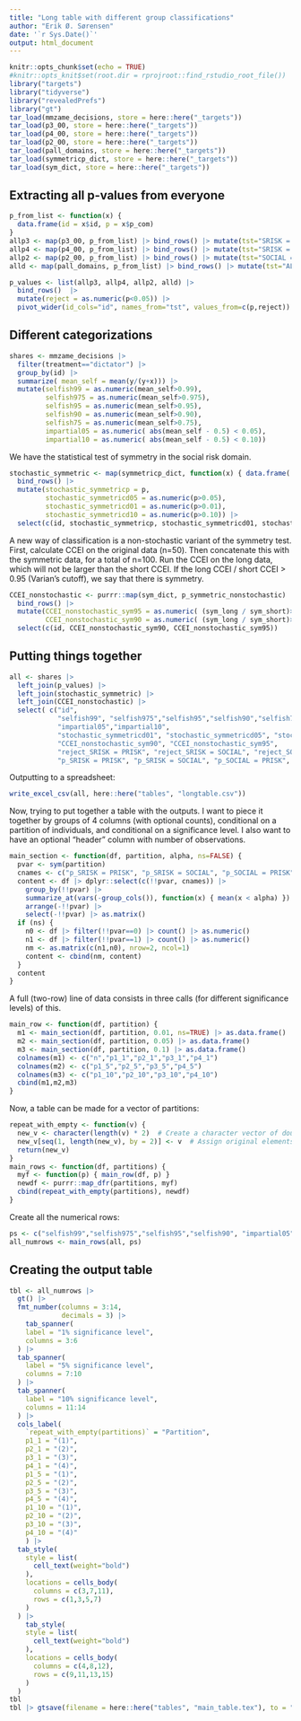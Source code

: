 ```yaml
---
title: "Long table with different group classifications"
author: "Erik Ø. Sørensen"
date: '`r Sys.Date()`'
output: html_document
---
```


```r
knitr::opts_chunk$set(echo = TRUE)
#knitr::opts_knit$set(root.dir = rprojroot::find_rstudio_root_file())
library("targets")
library("tidyverse")
library("revealedPrefs")
library("gt")
tar_load(mmzame_decisions, store = here::here("_targets"))
tar_load(p3_00, store = here::here("_targets"))
tar_load(p4_00, store = here::here("_targets"))
tar_load(p2_00, store = here::here("_targets"))
tar_load(pall_domains, store = here::here("_targets"))
tar_load(symmetricp_dict, store = here::here("_targets"))
tar_load(sym_dict, store = here::here("_targets"))
```


## Extracting all p-values from everyone

```r
p_from_list <- function(x) {
  data.frame(id = x$id, p = x$p_com)
}
allp3 <- map(p3_00, p_from_list) |> bind_rows() |> mutate(tst="SRISK = PRISK")
allp4 <- map(p4_00, p_from_list) |> bind_rows() |> mutate(tst="SRISK = SOCIAL")
allp2 <- map(p2_00, p_from_list) |> bind_rows() |> mutate(tst="SOCIAL = PRISK")
alld <- map(pall_domains, p_from_list) |> bind_rows() |> mutate(tst="ALL DOMAINS")

p_values <- list(allp3, allp4, allp2, alld) |> 
  bind_rows()  |>
  mutate(reject = as.numeric(p<0.05)) |>
  pivot_wider(id_cols="id", names_from="tst", values_from=c(p,reject))
```


## Different categorizations

```r
shares <- mmzame_decisions |> 
  filter(treatment=="dictator") |>
  group_by(id) |>
  summarize( mean_self = mean(y/(y+x))) |>
  mutate(selfish99 = as.numeric(mean_self>0.99),
         selfish975 = as.numeric(mean_self>0.975),
         selfish95 = as.numeric(mean_self>0.95),
         selfish90 = as.numeric(mean_self>0.90),
         selfish75 = as.numeric(mean_self>0.75),
         impartial05 = as.numeric( abs(mean_self - 0.5) < 0.05),
         impartial10 = as.numeric( abs(mean_self - 0.5) < 0.10)) 
```


We have the statistical test of symmetry in the social risk domain.

```r
stochastic_symmetric <- map(symmetricp_dict, function(x) { data.frame( id = x$id, p=x$p)}) |> 
  bind_rows() |> 
  mutate(stochastic_symmetricp = p,
         stochastic_symmetricd05 = as.numeric(p>0.05),
         stochastic_symmetricd01 = as.numeric(p>0.01),
         stochastic_symmetricd10 = as.numeric(p>0.10)) |>
  select(c(id, stochastic_symmetricp, stochastic_symmetricd01, stochastic_symmetricd05, stochastic_symmetricd10))
```

A new way of classification is a non-stochastic variant of the symmetry test.
First, calculate CCEI on the original data (n=50). Then concatenate this with the
symmetric data, for a total of n=100. Run the CCEI on the long data, which will
not be larger than the short CCEI. If the long CCEI / short CCEI > 0.95 
(Varian's cutoff), we say that there is symmetry. 


```r
CCEI_nonstochastic <- purrr::map(sym_dict, p_symmetric_nonstochastic) |> 
  bind_rows() |>
  mutate(CCEI_nonstochastic_sym95 = as.numeric( (sym_long / sym_short)>0.95),
         CCEI_nonstochastic_sym90 = as.numeric( (sym_long / sym_short)>0.90)) |>
  select(c(id, CCEI_nonstochastic_sym90, CCEI_nonstochastic_sym95))
```



## Putting things together

```r
all <- shares |> 
  left_join(p_values) |> 
  left_join(stochastic_symmetric) |>
  left_join(CCEI_nonstochastic) |>
  select( c("id",
            "selfish99", "selfish975","selfish95","selfish90","selfish75",
            "impartial05","impartial10",
            "stochastic_symmetricd01", "stochastic_symmetricd05", "stochastic_symmetricd10",
            "CCEI_nonstochastic_sym90", "CCEI_nonstochastic_sym95",
            "reject_SRISK = PRISK", "reject_SRISK = SOCIAL", "reject_SOCIAL = PRISK", "reject_ALL DOMAINS",
            "p_SRISK = PRISK", "p_SRISK = SOCIAL", "p_SOCIAL = PRISK", "p_ALL DOMAINS"))
```

Outputting to a spreadsheet:

```r
write_excel_csv(all, here::here("tables", "longtable.csv"))
```

Now, trying to put together a table with the outputs. I want to piece it 
together by groups of 4 columns (with optional counts), conditional on 
a partition of individuals, and conditional on a significance level. I also 
want to have an optional "header" column with number of observations.

```r
main_section <- function(df, partition, alpha, ns=FALSE) {
  pvar <- sym(partition)
  cnames <- c("p_SRISK = PRISK", "p_SRISK = SOCIAL", "p_SOCIAL = PRISK", "p_ALL DOMAINS")
  content <- df |> dplyr::select(c(!!pvar, cnames)) |>
    group_by(!!pvar) |>
    summarize_at(vars(-group_cols()), function(x) { mean(x < alpha) }) |>
    arrange(-!!pvar) |>
    select(-!!pvar) |> as.matrix()
  if (ns) {
    n0 <- df |> filter(!!pvar==0) |> count() |> as.numeric()
    n1 <- df |> filter(!!pvar==1) |> count() |> as.numeric()
    nm <- as.matrix(c(n1,n0), nrow=2, ncol=1)
    content <- cbind(nm, content)
  }
  content
}
```


A full (two-row) line of data consists in three calls (for different significance levels) of this.

```r
main_row <- function(df, partition) {
  m1 <- main_section(df, partition, 0.01, ns=TRUE) |> as.data.frame()
  m2 <- main_section(df, partition, 0.05) |> as.data.frame()
  m3 <- main_section(df, partition, 0.1) |> as.data.frame()
  colnames(m1) <- c("n","p1_1","p2_1","p3_1","p4_1")
  colnames(m2) <- c("p1_5","p2_5","p3_5","p4_5")
  colnames(m3) <- c("p1_10","p2_10","p3_10","p4_10")
  cbind(m1,m2,m3)
}
```

Now, a table can be made for a vector of partitions:
```r
repeat_with_empty <- function(v) {
  new_v <- character(length(v) * 2)  # Create a character vector of double length, initialized with empty strings
  new_v[seq(1, length(new_v), by = 2)] <- v  # Assign original elements to every other position
  return(new_v)
}
main_rows <- function(df, partitions) {
  myf <- function(p) { main_row(df, p) }
  newdf <- purrr::map_dfr(partitions, myf) 
  cbind(repeat_with_empty(partitions), newdf)
}
```

Create all the numerical rows:

```r
ps <- c("selfish99","selfish975","selfish95","selfish90", "impartial05","stochastic_symmetricd10","stochastic_symmetricd05","stochastic_symmetricd01")
all_numrows <- main_rows(all, ps)
```



## Creating the output table

```r
tbl <- all_numrows |> 
  gt() |>
  fmt_number(columns = 3:14,
             decimals = 3) |>
    tab_spanner(
    label = "1% significance level",
    columns = 3:6
  ) |>
  tab_spanner(
    label = "5% significance level",
    columns = 7:10
  ) |>
  tab_spanner(
    label = "10% significance level",
    columns = 11:14
  ) |>
  cols_label(
    `repeat_with_empty(partitions)` = "Partition",
    p1_1 = "(1)",
    p2_1 = "(2)",
    p3_1 = "(3)",
    p4_1 = "(4)",
    p1_5 = "(1)",
    p2_5 = "(2)",
    p3_5 = "(3)",
    p4_5 = "(4)",
    p1_10 = "(1)",
    p2_10 = "(2)",
    p3_10 = "(3)",
    p4_10 = "(4)"
    ) |>
  tab_style(
    style = list(
      cell_text(weight="bold")
    ),
    locations = cells_body(
      columns = c(3,7,11),
      rows = c(1,3,5,7)
    )
  ) |>
    tab_style(
    style = list(
      cell_text(weight="bold")
    ),
    locations = cells_body(
      columns = c(4,8,12),
      rows = c(9,11,13,15)
    )
  )
tbl
tbl |> gtsave(filename = here::here("tables", "main_table.tex"), to = "latex")
```




